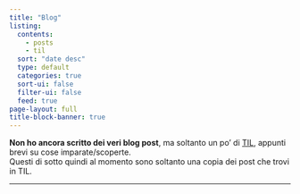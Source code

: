 ```yaml
---
title: "Blog"
listing:
  contents:
    - posts
    - til
  sort: "date desc"
  type: default
  categories: true
  sort-ui: false
  filter-ui: false
  feed: true
page-layout: full
title-block-banner: true
---
```


::: {.callout-note}
**Non ho ancora scritto dei veri blog post**, ma soltanto un po' di [TIL](/til/), appunti brevi su cose imparate/scoperte.<br>
Questi di sotto quindi al momento sono soltanto una copia dei post che trovi in TIL.
:::

---
